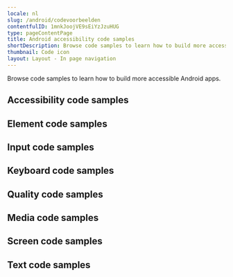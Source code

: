 ```yaml
---
locale: nl
slug: /android/codevoorbeelden
contentfulID: 1mnkJoojVE9sEiYzJzuHUG
type: pageContentPage
title: Android accessibility code samples
shortDescription: Browse code samples to learn how to build more accessible Android apps.
thumbnail: Code icon
layout: Layout - In page navigation
---
```


Browse code samples to learn how to build more accessible Android apps.

## Accessibility code samples

<LinkList title="List of Android Accessibility Code samples" isHighlighted={true}>
  <LinkListItem url="https://appt.org/nl/docs/android/samples/accessibility-action" title="Accessibility action" pageTitle="Accessibility action on Android" shortDescription="Accessibility actions provide alternative ways for users of assistive technologies to perform actions."/>
  <LinkListItem url="https://appt.org/nl/docs/android/samples/accessibility-announcement" title="Accessibility announcement" pageTitle="Accessibility announcement on Android" shortDescription="Users of assistive technologies should be made aware of important changes in content through accessibility announcements."/>
  <LinkListItem url="https://appt.org/nl/docs/android/samples/accessibility-dialog" title="Accessibility dialog" pageTitle="Accessibility dialog on Android" shortDescription="A dialog overlays the screen and offers one or more actions to proceed."/>
  <LinkListItem url="https://appt.org/nl/docs/android/samples/accessibility-focus-indicator" title="Accessibility focus indicator" pageTitle="Accessibility focus indicator on Android" shortDescription="Users should know which element has focus when using a keyboard or assistive technology."/>
  <LinkListItem url="https://appt.org/nl/docs/android/samples/accessibility-focus" title="Accessibility focus" pageTitle="Accessibility focus on Android" shortDescription="Sometimes you need to programmatically move the accessibility focus to a specific element."/>
  <LinkListItem url="https://appt.org/nl/docs/android/samples/accessibility-focusability" title="Accessibility focusability" pageTitle="Accessibility focusability on Android" shortDescription="An element should indicate whether it should be focusable by assistive technologies or not."/>
  <LinkListItem url="https://appt.org/nl/docs/android/samples/accessibility-group" title="Accessibility group" pageTitle="Accessibility group on Android" shortDescription="It is easier and quicker for users of assistive technologies to interact with grouped elements."/>
  <LinkListItem url="https://appt.org/nl/docs/android/samples/accessibility-hint" title="Accessibility hint" pageTitle="Accessibility hint on Android" shortDescription="An accessibility hint helps users to understand what will happen after performing an action."/>
  <LinkListItem url="https://appt.org/nl/docs/android/samples/accessibility-label" title="Accessibility label" pageTitle="Accessibility label on Android" shortDescription="An accessibility label helps users of assistive technologies to identify elements on the screen."/>
  <LinkListItem url="https://appt.org/nl/docs/android/samples/accessibility-language" title="Accessibility language" pageTitle="Accessibility language on Android" shortDescription="When content is written in multiple languages, foreign words should ideally be indicated in their respective language."/>
  <LinkListItem url="https://appt.org/nl/docs/android/samples/accessibility-link" title="Accessibility link" pageTitle="Accessibility link on Android" shortDescription="Links should be accessible for users of assistive technologies."/>
  <LinkListItem url="https://appt.org/nl/docs/android/samples/accessibility-live-region" title="Accessibility live region" pageTitle="Accessibility live region on Android" shortDescription="A live region allows users of assistive technologies to receive updates whenever important information on the screen changes."/>
  <LinkListItem url="https://appt.org/nl/docs/android/samples/accessibility-modal" title="Accessibility modal" pageTitle="Accessibility modal on Android" shortDescription="A modal overlays the screen with additional content."/>
  <LinkListItem url="https://appt.org/nl/docs/android/samples/accessibility-name" title="Accessibility name" pageTitle="Accessibility name on Android" shortDescription="The accessibility name indicates the name used for interface elements by assistive technologies."/>
  <LinkListItem url="https://appt.org/nl/docs/android/samples/accessibility-order" title="Accessibility order" pageTitle="Accessibility order on Android" shortDescription="Assistive technologies try to determine a logical accessibility order based on the placement and properties of the elements on the screen."/>
  <LinkListItem url="https://appt.org/nl/docs/android/samples/accessibility-role" title="Accessibility role" pageTitle="Accessibility role on Android" shortDescription="An accessibility role helps users of assistive technologies to understand the purpose of elements on the screen."/>
  <LinkListItem url="https://appt.org/nl/docs/android/samples/accessibility-state" title="Accessibility state" pageTitle="Accessibility state on Android" shortDescription="An accessibility state helps users of assistive technologies to understand the state of elements on the screen."/>
  <LinkListItem url="https://appt.org/nl/docs/android/samples/accessibility-value" title="Accessibility value" pageTitle="Accessibility value on Android" shortDescription="An accessibility value helps users of assistive technologies to understand the value of elements on the screen."/>
</LinkList>

## Element code samples

<LinkList title="List of Android Element Code samples" isHighlighted={true}>
  <LinkListItem url="https://appt.org/nl/docs/android/samples/element-focus-change" title="Element focus change" pageTitle="Element focus change on Android" shortDescription="Whenever an element receives focus, it should not automatically trigger an event which changes context."/>
  <LinkListItem url="https://appt.org/nl/docs/android/samples/element-identification" title="Element identification" pageTitle="Element identification on Android" shortDescription="Functionality that is repeated on multiple screens should use consistent identification."/>
  <LinkListItem url="https://appt.org/nl/docs/android/samples/element-position" title="Element position" pageTitle="Element position on Android" shortDescription="Components that are repeated on multiple screens should have a consistent position."/>
</LinkList>

## Input code samples

<LinkList title="List of Android Input Code samples" isHighlighted={true}>
  <LinkListItem url="https://appt.org/nl/docs/android/samples/input-cancellation" title="Input cancellation" pageTitle="Input cancellation on Android" shortDescription="Users should be able to cancel accidental interaction."/>
  <LinkListItem url="https://appt.org/nl/docs/android/samples/input-content-type" title="Input content type" pageTitle="Input content type on Android" shortDescription="Setting the content type for input fields helps user entering data."/>
  <LinkListItem url="https://appt.org/nl/docs/android/samples/input-errors" title="Input errors" pageTitle="Input errors on Android" shortDescription="Users should be notified when they make input errors."/>
  <LinkListItem url="https://appt.org/nl/docs/android/samples/input-gestures" title="Input gestures" pageTitle="Input gestures on Android" shortDescription="Gesture activated functionality should also be available without the use of gestures."/>
  <LinkListItem url="https://appt.org/nl/docs/android/samples/input-instructions" title="Input instructions" pageTitle="Input instructions on Android" shortDescription="When a label might not describe the requested input sufficiently, you should add additional instructions."/>
  <LinkListItem url="https://appt.org/nl/docs/android/samples/input-keyboard-type" title="Input keyboard type" pageTitle="Input keyboard type on Android" shortDescription="Setting the keyboard type for input fields helps user entering data."/>
  <LinkListItem url="https://appt.org/nl/docs/android/samples/input-label" title="Input label" pageTitle="Input label on Android" shortDescription="Input fields should have labels so that users know what input data is expected."/>
  <LinkListItem url="https://appt.org/nl/docs/android/samples/input-motion" title="Input motion" pageTitle="Input motion on Android" shortDescription="Provide an alternative way for actions activated by motion, to allow everyone to use the functionality."/>
  <LinkListItem url="https://appt.org/nl/docs/android/samples/input-predictable" title="Input predictable" pageTitle="Input predictable on Android" shortDescription="Whenever a user provides input, there should be no change of context."/>
</LinkList>

## Keyboard code samples

<LinkList title="List of Android Keyboard Code samples" isHighlighted={true}>
  <LinkListItem url="https://appt.org/nl/docs/android/samples/keyboard-order" title="Keyboard order" pageTitle="Keyboard order on Android" shortDescription="By adjusting the keyboard order, you can provide a great experience for users that control their device using a hardware keyboard."/>
  <LinkListItem url="https://appt.org/nl/docs/android/samples/keyboard-shortcuts" title="Keyboard shortcuts" pageTitle="Keyboard shortcuts on Android" shortDescription="Most people operate their smartphones with touch, but some people use an external keyboard."/>
</LinkList>

## Quality code samples

<LinkList title="List of Android Quality Code samples" isHighlighted={true}>
  <LinkListItem url="https://appt.org/nl/docs/android/samples/linting" title="Linting" pageTitle="Linting on Android" shortDescription="Linting is the process of running a tool which analyzes your code for potential errors."/>
</LinkList>

## Media code samples

<LinkList title="List of Android Media Code samples" isHighlighted={true}>
  <LinkListItem url="https://appt.org/nl/docs/android/samples/audio-control" title="Audio control" pageTitle="Audio control on Android" shortDescription="Users should be able to control audio whenever it plays automatically."/>
  <LinkListItem url="https://appt.org/nl/docs/android/samples/audio-description" title="Audio description" pageTitle="Audio description on Android" shortDescription="Videos should include audio description when important visual details are shown which you cannot hear."/>
  <LinkListItem url="https://appt.org/nl/docs/android/samples/live-captions" title="Live captions" pageTitle="Live captions on Android" shortDescription="Captions should be provided in real-time to enable users to understand what is being said in live videos."/>
  <LinkListItem url="https://appt.org/nl/docs/android/samples/captions" title="Captions" pageTitle="Captions on Android" shortDescription="Captions should be provided to enable users to understand what is being said in videos."/>
  <LinkListItem url="https://appt.org/nl/docs/android/samples/transcript" title="Transcript" pageTitle="Transcript on Android" shortDescription="Videos should contain a transcript to allow users to read what is shown in media, such as a video or podcast."/>
</LinkList>

## Screen code samples

<LinkList title="List of Android Screen Code samples" isHighlighted={true}>
  <LinkListItem url="https://appt.org/nl/docs/android/samples/reduced-animations" title="Reduced animations" pageTitle="Reduced animations on Android" shortDescription="Content which conveys a sense of motion can be a barrier for users."/>
  <LinkListItem url="https://appt.org/nl/docs/android/samples/contrast" title="Contrast" pageTitle="Contrast on Android" shortDescription="Apps should provide enough contrast between text and its background so that it can be read by people with moderately low vision."/>
  <LinkListItem url="https://appt.org/nl/docs/android/samples/dark-mode" title="Dark mode" pageTitle="Dark mode on Android" shortDescription="Dark mode darkens background colours and provides a more comfortable viewing experience in low light."/>
  <LinkListItem url="https://appt.org/nl/docs/android/samples/frequent-flashes" title="Frequent flashes" pageTitle="Frequent flashes on Android" shortDescription="Rapidly flashing images or views can cause seizures for some users."/>
  <LinkListItem url="https://appt.org/nl/docs/android/samples/descriptive-headers" title="Descriptive headers" pageTitle="Descriptive headers on Android" shortDescription="Screens should have descriptive headers, this helps users find specific content and orient themselves within your app."/>
  <LinkListItem url="https://appt.org/nl/docs/android/samples/descriptive-labels" title="Descriptive labels" pageTitle="Descriptive labels on Android" shortDescription="Screens should have descriptive labels, these help users recognize which purpose controls have."/>
  <LinkListItem url="https://appt.org/nl/docs/android/samples/screen-orientation" title="Screen orientation" pageTitle="Screen orientation on Android" shortDescription="Apps should adapt to the preferred display orientation of the user."/>
  <LinkListItem url="https://appt.org/nl/docs/android/samples/reflow" title="Reflow" pageTitle="Reflow on Android" shortDescription="Content on the screen should reflow based on the users' preferences."/>
  <LinkListItem url="https://appt.org/nl/docs/android/samples/search-functionality" title="Search functionality" pageTitle="Search functionality on Android" shortDescription="Users might have difficulty finding a specific screen."/>
  <LinkListItem url="https://appt.org/nl/docs/android/samples/skip-content" title="Skip content" pageTitle="Skip content on Android" shortDescription="It can be helpful for users to skip repeated blocks of content."/>
  <LinkListItem url="https://appt.org/nl/docs/android/samples/adjustable-timing" title="Adjustable timing" pageTitle="Adjustable timing on Android" shortDescription="Everyone, including people with disabilities, should have adequate time to interact with your app."/>
  <LinkListItem url="https://appt.org/nl/docs/android/samples/screen-title" title="Screen title" pageTitle="Screen title on Android" shortDescription="Each screen should have a descriptive title, which helps users with identifying the screen."/>
</LinkList>

## Text code samples

<LinkList title="List of Android Text Code samples" isHighlighted={true}>
  <LinkListItem url="https://appt.org/nl/docs/android/samples/bold-text" title="Bold text" pageTitle="Bold text on Android" shortDescription="Apps should use bold text when users have indicated this as a preference in the system settings."/>
  <LinkListItem url="https://appt.org/nl/docs/android/samples/text-element" title="Text element" pageTitle="Text element on Android" shortDescription="Always use text elements to display text, unless this is not possible due to styling, such as text logo's."/>
  <LinkListItem url="https://appt.org/nl/docs/android/samples/localization" title="Localization" pageTitle="Localization on Android" shortDescription="Assistive technologies, such as the screen reader, use the locale for the pronunciation of utterances."/>
  <LinkListItem url="https://appt.org/nl/docs/android/samples/scale-text" title="Scale text" pageTitle="Scale text on Android" shortDescription="Apps should scale text to the size specified by users in the system settings."/>
  <LinkListItem url="https://appt.org/nl/docs/android/samples/text-spacing" title="Text spacing" pageTitle="Text spacing on Android" shortDescription="Content should adapt to increased spacing between lines, words, letters, and paragraphs."/>
  <LinkListItem url="https://appt.org/nl/docs/android/samples/text-truncation" title="Text truncation" pageTitle="Text truncation on Android" shortDescription="Text should never get truncated in your app, even when users have enlarged their font size."/>
</LinkList>